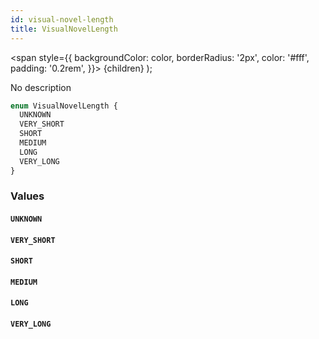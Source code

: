 ```yaml
---
id: visual-novel-length
title: VisualNovelLength
---
```


<span
style={{
      backgroundColor: color,
      borderRadius: '2px',
      color: '#fff',
      padding: '0.2rem',
    }}>
{children}
</span>
);

No description

```graphql
enum VisualNovelLength {
  UNKNOWN
  VERY_SHORT
  SHORT
  MEDIUM
  LONG
  VERY_LONG
}
```

### Values

#### `UNKNOWN`

#### `VERY_SHORT`

#### `SHORT`

#### `MEDIUM`

#### `LONG`

#### `VERY_LONG`
